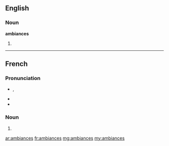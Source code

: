 ==English==

===Noun===
'''ambiances'''

# {{plural of|[[ambiance]]}}

----

==French==

===Pronunciation===
* {{IPA|/ɑ̃.bjɑ̃s/|lang=fr}}, {{X-SAMPA|/A~.bjA~s/|lang=fr}}
* {{homophones|ambiance|ambiancent|lang=fr}}
* {{hyphenation|am|biances|lang=fr}}

===Noun===
{{infl|fr|plural}} {{f|p}}

# {{plural of|[[ambiance]]|lang=fr}}

[[ar:ambiances]]
[[fr:ambiances]]
[[mg:ambiances]]
[[my:ambiances]]